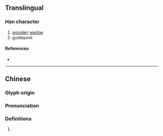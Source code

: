 {{character info}}
==Translingual==

===Han character===
{{Han char|rn=75|rad=木|as=11|sn=15|four=55904|canj=GID|ids=⿱埶木}}

# [[wooden]] [[wedge]]
# guidepost

====References====
* {{Han ref|kx=0548.040|dkj=15383|dj=0935.230|hdz=21272.100|uh=69F7|ud=27127|bh=E5DD|bd=58845}}

----

==Chinese==
{{zh-forms}}

===Glyph origin===
{{Han etym}}
{{Han compound|埶|木|c1=p|c2=s|t2=wood|ls=psc}}

===Pronunciation===
{{zh-pron
|m=yì,niè
|c=jit6
|mc=y
|oc=y
|cat=
}}

===Definitions===
{{zh-hanzi}}

# {{rfdef|zh}}